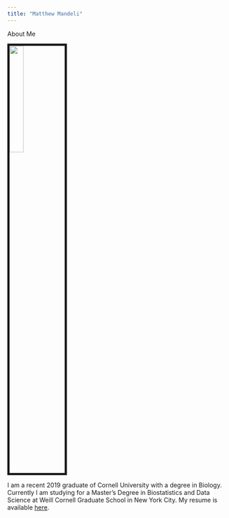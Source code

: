 ```yaml
---
title: "Matthew Mandeli"
---
```



About Me

<link rel="stylesheet" href="styles.css" type="text/css">
<img src= "photow.jpg" style="width:25%; border:5px solid; margin-right; 20px" align="bottom">


I am a recent 2019 graduate of Cornell University with a degree in Biology. Currently I am studying for a Master’s Degree in Biostatistics and Data Science at Weill Cornell Graduate School in New York City. My resume is available [here](Matthew Mandeli Resume for CDEV.pdf).